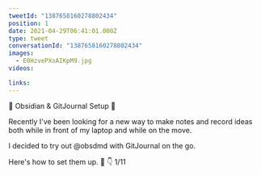 ```yaml
---
tweetId: "1387658160278802434"
position: 1
date: 2021-04-29T06:41:01.000Z
type: tweet
conversationId: "1387658160278802434"
images:
  - E0HzvePXsAIKpM9.jpg
videos:

links:
---
```


📝 Obsidian & GitJournal Setup 📝

Recently I've been looking for a new way to make notes and record ideas both while in front of my laptop and while on the move.

I decided to try out @obsdmd with GitJournal on the go.

Here's how to set them up. 🧵 👇 1/11
